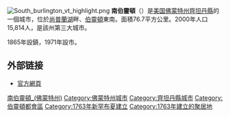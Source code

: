 {{coord|44|27|7|N|73|10|54|W|display=title}}
[[File:South_burlington_vt_highlight.png|right]]
'''南伯靈頓'''（{{lang-en|South Burlington}}）是[[美国|美国]][[佛蒙特州|佛蒙特州]][[齊坦丹縣|齊坦丹縣]]的一個城市，位於[[尚普蘭湖|尚普蘭湖]]畔、[[伯靈頓_(佛蒙特州)|伯靈頓]]東南。面積76.7平方公里。2000年人口15,814人，是該州第三大城市。

1865年設鎮，1971年設市。
== 外部链接 ==
* [http://www.sburl.com/ 官方網頁] {{Wayback|url=http://www.sburl.com/ |date=20160623194135 }}

{{DEFAULTSORT:South Burlington, Vermont}}
[[Category:南伯靈頓_(佛蒙特州)|]]
[[Category:佛蒙特州城市|Category:佛蒙特州城市]]
[[Category:齊坦丹縣城市|Category:齊坦丹縣城市]]
[[Category:伯靈頓都會區|Category:伯靈頓都會區]]
[[Category:1763年新罕布夏建立|Category:1763年新罕布夏建立]]
[[Category:1763年建立的聚居地|Category:1763年建立的聚居地]]